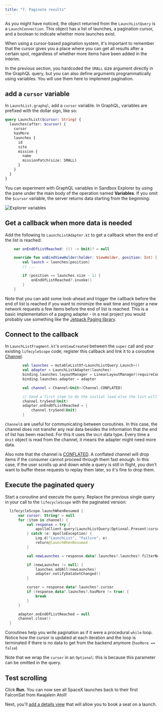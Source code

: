 ```yaml
---
title: "7. Paginate results"
---
```


As you might have noticed, the object returned from the `LaunchListQuery` is a `LaunchConnection`. This object has a list of launches, a pagination cursor, and a boolean to indicate whether more launches exist.

When using a cursor-based pagination system, it's important to remember that the cursor gives you a place where you can get all results after a certain spot, regardless of whether more items have been added in the interim.

In the previous section, you hardcoded the `SMALL` size argument directly in the GraphQL query, but you can also define arguments programmatically using variables. You will use them here to implement pagination.

## add a `cursor` variable

In `LaunchList.graphql`, add a `cursor` variable. In GraphQL, variables are prefixed with the dollar sign, like so:

```graphql:title=app/src/main/graphql/com/example/rocketreserver/LaunchList.graphql
query LaunchList($cursor: String) {
  launches(after: $cursor) {
    cursor
    hasMore
    launches {
      id
      site
      mission {
        name
        missionPatch(size: SMALL)
      }
    }
  }
}
```

You can experiment with GraphQL variables in Sandbox Explorer by using the pane under the main body of the operation named **Variables**. If you omit the `$cursor` variable, the server returns data starting from the beginning: 

<img src="images/explorer_cursor.png" alt="Explorer variables" class="screenshot"/>

## Get a callback when more data is needed

Add the following to `LaunchListAdapter.kt` to get a callback when the end of the list is reached:

```kotlin:title=app/src/main/java/com/example/rocketreserver/LaunchListAdapter.kt
    var onEndOfListReached: (() -> Unit)? = null

    override fun onBindViewHolder(holder: ViewHolder, position: Int) {
        val launch = launches[position]
        // ...

        if (position == launches.size - 1) {
            onEndOfListReached?.invoke()
        }
    }
```

Note that you can add some look-ahead and trigger the callback before the end of list is reached if you want to minimize the wait time and trigger a new network requests a few items before the end of list is reached.
This is a basic implementation of a paging adapter - in a real project you would probably use something like the [Jetpack Paging library](https://developer.android.com/topic/libraries/architecture/paging/v3-overview).

## Connect to the callback

In `LaunchListFragment.kt`'s `onViewCreated` between the `super` call and your existing `lifecyleScope` code, register this callback and link it to a coroutine [Channel](https://kotlinlang.org/docs/reference/coroutines/channels.html):

```kotlin:title=app/src/main/java/com/example/rocketreserver/LaunchListFragment.kt
        val launches = mutableListOf<LaunchListQuery.Launch>()
        val adapter = LaunchListAdapter(launches)
        binding.launches.layoutManager = LinearLayoutManager(requireContext())
        binding.launches.adapter = adapter

        val channel = Channel<Unit>(Channel.CONFLATED)

        // Send a first item to do the initial load else the list will stay empty forever
        channel.trySend(Unit)
        adapter.onEndOfListReached = {
            channel.trySend(Unit)
        }
```

`Channel`s are useful for communicating between coroutines. In this case, the channel does not transfer any real data besides the information that the end of list has been reached. For this it uses the `Unit` data type. Every time a `Unit` object is read from the channel, it means the adapter might need more data.

Also note that the channel is [CONFLATED](https://play.kotlinlang.org/hands-on/Introduction%20to%20Coroutines%20and%20Channels/08_Channels). A conflated channel will drop items if the consumer cannot proceed through them fast enough. In this case, if the user scrolls up and down while a query is still in flight, you don't want to buffer these requests to replay them later, so it's fine to drop them.

## Execute the paginated query

Start a coroutine and execute the query. Replace the previous single query in your call to the `lifecycleScope` with the paginated version:

```kotlin:title=app/src/main/java/com/example/rocketreserver/LaunchListFragment.kt
  lifecycleScope.launchWhenResumed {
      var cursor: String? = null
      for (item in channel) {
          val response = try {
              apolloClient.query(LaunchListQuery(Optional.Present(cursor))).execute()
          } catch (e: ApolloException) {
              Log.d("LaunchList", "Failure", e)
              return@launchWhenResumed
          }

          val newLaunches = response.data?.launches?.launches?.filterNotNull()

          if (newLaunches != null) {
              launches.addAll(newLaunches)
              adapter.notifyDataSetChanged()
          }

          cursor = response.data?.launches?.cursor
          if (response.data?.launches?.hasMore != true) {
              break
          }
      }

      adapter.onEndOfListReached = null
      channel.close()
  }
```

Coroutines help you write pagination as if it were a procedural `while` loop. Notice how the cursor is updated at each iteration and the loop is terminated if there is no data to get from the backend anymore (`hasMore == false`)

Note that we wrap the `cursor` in an `Optional`: this is because this parameter can be omitted in the query. 

## Test scrolling

Click **Run**. You can now see all SpaceX launches back to their first FalconSat from Kwajalein Atoll!

Next, you'll [add a details view](08-add-a-details-view) that will allow you to book a seat on a launch.
